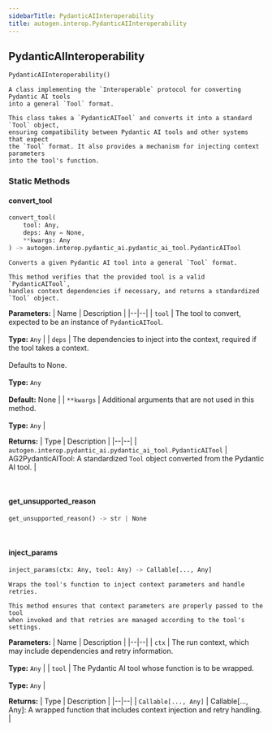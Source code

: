 ```yaml
---
sidebarTitle: PydanticAIInteroperability
title: autogen.interop.PydanticAIInteroperability
---
```

<h2 id="autogen.interop.PydanticAIInteroperability" class="doc doc-heading">
    <code class="doc-symbol doc-symbol-heading doc-symbol-class"></code>
    <span class="doc doc-object-name doc-class-name">PydanticAIInteroperability</span>
    <a href="#autogen.interop.PydanticAIInteroperability" class="headerlink" title="Permanent link"></a>
</h2>

```python
PydanticAIInteroperability()
```

    A class implementing the `Interoperable` protocol for converting Pydantic AI tools
    into a general `Tool` format.
    
    This class takes a `PydanticAITool` and converts it into a standard `Tool` object,
    ensuring compatibility between Pydantic AI tools and other systems that expect
    the `Tool` format. It also provides a mechanism for injecting context parameters
    into the tool's function.

### Static Methods

<code class="doc-symbol doc-symbol-heading doc-symbol-method"></code>
#### convert_tool
<a href="#autogen.interop.PydanticAIInteroperability.convert_tool" class="headerlink" title="Permanent link"></a>

```python
convert_tool(
    tool: Any,
    deps: Any = None,
    **kwargs: Any
) -> autogen.interop.pydantic_ai.pydantic_ai_tool.PydanticAITool
```

    Converts a given Pydantic AI tool into a general `Tool` format.
    
    This method verifies that the provided tool is a valid `PydanticAITool`,
    handles context dependencies if necessary, and returns a standardized `Tool` object.

<b>Parameters:</b>
| Name | Description |
|--|--|
| `tool` | The tool to convert, expected to be an instance of `PydanticAITool`.<br/><br/>**Type:** `Any` |
| `deps` | The dependencies to inject into the context, required if the tool takes a context.<br/><br/>Defaults to None.<br/><br/>**Type:** `Any`<br/><br/>**Default:** None |
| `**kwargs` | Additional arguments that are not used in this method.<br/><br/>**Type:** `Any` |

<b>Returns:</b>
| Type | Description |
|--|--|
| `autogen.interop.pydantic_ai.pydantic_ai_tool.PydanticAITool` | AG2PydanticAITool: A standardized `Tool` object converted from the Pydantic AI tool. |

<br />

<code class="doc-symbol doc-symbol-heading doc-symbol-method"></code>
#### get_unsupported_reason
<a href="#autogen.interop.PydanticAIInteroperability.get_unsupported_reason" class="headerlink" title="Permanent link"></a>

```python
get_unsupported_reason() -> str | None
```

    

<br />

<code class="doc-symbol doc-symbol-heading doc-symbol-method"></code>
#### inject_params
<a href="#autogen.interop.PydanticAIInteroperability.inject_params" class="headerlink" title="Permanent link"></a>

```python
inject_params(ctx: Any, tool: Any) -> Callable[..., Any]
```

    Wraps the tool's function to inject context parameters and handle retries.
    
    This method ensures that context parameters are properly passed to the tool
    when invoked and that retries are managed according to the tool's settings.

<b>Parameters:</b>
| Name | Description |
|--|--|
| `ctx` | The run context, which may include dependencies and retry information.<br/><br/>**Type:** `Any` |
| `tool` | The Pydantic AI tool whose function is to be wrapped.<br/><br/>**Type:** `Any` |

<b>Returns:</b>
| Type | Description |
|--|--|
| `Callable[..., Any]` | Callable[..., Any]: A wrapped function that includes context injection and retry handling. |

<br />